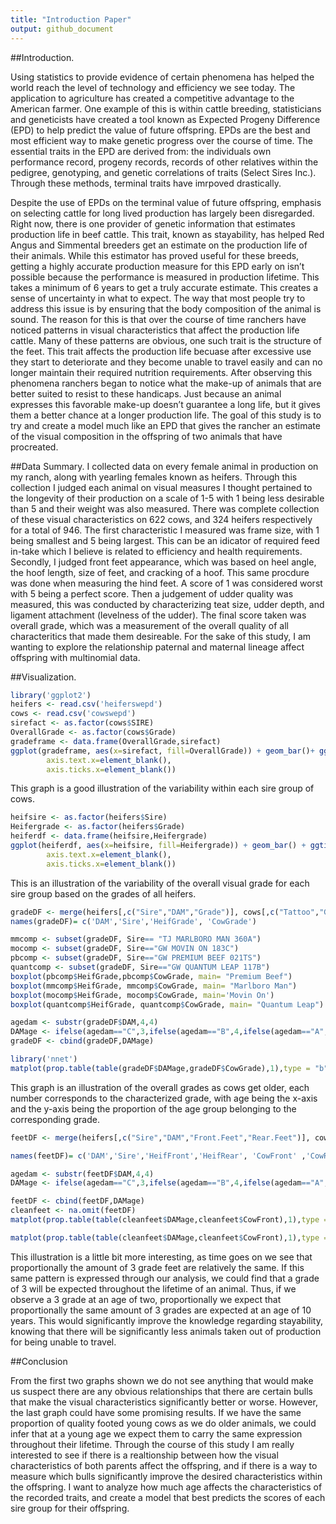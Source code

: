 ```yaml
---
title: "Introduction Paper"
output: github_document
---
```


##Introduction.

Using statistics to provide evidence of certain phenomena has helped the world reach the level of technology and efficiency we see today. The application to agriculture has created a competitive advantage to the American farmer. One example of this is within cattle breeding, statisticians and geneticists have created a tool known as Expected Progeny Difference (EPD) to help predict the value of future offspring.  EPDs are the best and most efficient way to make genetic progress over the course of time. The essential traits in the EPD are derived from: the individuals own performance record, progeny records, records of other relatives within the pedigree, genotyping, and genetic correlations of traits (Select Sires Inc.). Through these methods, terminal traits have imrpoved drastically.

Despite the use of EPDs on the terminal value of future offspring, emphasis on selecting cattle for long lived production has largely been disregarded. Right now, there is one provider of genetic information that estimates production life in beef cattle. This trait, known as stayability, has helped Red Angus and Simmental breeders get an estimate on the production life of their animals. While this estimator has proved useful for these breeds, getting a highly accurate production measure for this EPD early on isn't possible because the performance is measured in production lifetime. This takes a minimum of 6 years to get a truly accurate estimate. This creates a sense of uncertainty in what to expect. The way that most people try to address this issue is by ensuring that the body composition of the animal is sound. The reason for this is that over the course of time ranchers have noticed patterns in visual characteristics that affect the production life cattle. Many of these patterns are obvious, one such trait is the structure of the feet. This trait affects the production life becuase after excessive use they start to deteriorate and they become unable to travel easily and can no longer maintain their required nutrition requirements. After observing this phenomena ranchers began to notice what the make-up of animals that are better suited to resist to these handicaps. Just because an animal expresses this favorable make-up doesn't guarantee a long life, but it gives them a better chance at a longer production life. The goal of this study is to try and create a model much like an EPD that gives the rancher an estimate of the visual composition in the offspring of two animals that have procreated.











##Data Summary.
I collected data on every female animal in production on my ranch, along with yearling females known as heifers. Through this collection I judged each animal on visual measures I thought pertained to the longevity of their production on a scale of 1-5 with 1 being less desirable than 5 and their weight was also measured. There was complete collection of these visual characteristics on 622 cows, and 324 heifers respectively for a total of 946. The first characteristic I measured was frame size, with 1 being smallest and 5 being largest. This can be an idicator of required feed in-take which I believe is related to efficiency and health requirements. Secondly, I judged front feet appearance, which was based on heel angle, the hoof length, size of feet,  and cracking of a hoof. This same procdure was done when measuring the hind feet. A score of 1 was considered worst with 5 being a perfect score. Then a judgement of udder quality was measured, this was conducted by characterizing teat size, udder depth, and ligament attachment (levelness of the udder). The final score taken was overall grade, which was a measurement of the overall quality of all characteritics that made them desireable. For the sake of this study, I am wanting to explore the relationship paternal and maternal lineage affect offspring with multinomial data.   


##Visualization.

```r
library('ggplot2')
heifers <- read.csv('heiferswepd')
cows <- read.csv('cowswepd')
sirefact <- as.factor(cows$SIRE)
OverallGrade <- as.factor(cows$Grade)
gradeframe <- data.frame(OverallGrade,sirefact)
ggplot(gradeframe, aes(x=sirefact, fill=OverallGrade)) + geom_bar()+ ggtitle("Overall Grade By Sire") + theme(axis.title.x=element_blank(),
        axis.text.x=element_blank(),
        axis.ticks.x=element_blank())

```

This graph is a good illustration of the variability within each sire group of cows.


```r
heifsire <- as.factor(heifers$Sire)
Heifergrade <- as.factor(heifers$Grade)
heiferdf <- data.frame(heifsire,Heifergrade)
ggplot(heiferdf, aes(x=heifsire, fill=Heifergrade)) + geom_bar() + ggtitle(" Heifer Overall Grade By Sire")+ theme(axis.title.x=element_blank(),
        axis.text.x=element_blank(),
        axis.ticks.x=element_blank())

```

This is an illustration of the variability of the overall visual grade for each sire group based on the grades of all heifers.


```r
gradeDF <- merge(heifers[,c("Sire","DAM","Grade")], cows[,c("Tattoo","Grade")], by.x="DAM",by.y="Tattoo")
names(gradeDF)= c('DAM','Sire','HeifGrade', 'CowGrade')
```







```r
mmcomp <- subset(gradeDF, Sire== "TJ MARLBORO MAN 360A")
mocomp <- subset(gradeDF, Sire=="GW MOVIN ON 183C")
pbcomp <- subset(gradeDF, Sire=="GW PREMIUM BEEF 021TS")
quantcomp <- subset(gradeDF, Sire=="GW QUANTUM LEAP 117B")
boxplot(pbcomp$HeifGrade,pbcomp$CowGrade, main= "Premium Beef")
boxplot(mmcomp$HeifGrade, mmcomp$CowGrade, main= "Marlboro Man")
boxplot(mocomp$HeifGrade, mocomp$CowGrade, main='Movin On')
boxplot(quantcomp$HeifGrade, quantcomp$CowGrade, main= "Quantum Leap")


```


```r
agedam <- substr(gradeDF$DAM,4,4)
DAMage <- ifelse(agedam=="C",3,ifelse(agedam=="B",4,ifelse(agedam=="A",5,ifelse(agedam=="Z",6,ifelse(agedam=="Y",7,ifelse(agedam=="X",8,ifelse(agedam=="W",9,ifelse(agedam=="U",10,ifelse(agedam=="T",11,ifelse(agedam=="1",7,ifelse(agedam=="5",10,0)))))))))))
gradeDF <- cbind(gradeDF,DAMage)
```




```r
library('nnet')
matplot(prop.table(table(gradeDF$DAMage,gradeDF$CowGrade),1),type = "b",xlab = "Age", ylab = "Proportion", lty = c(1,2,5), main= "Proportion of Overall Grades Based on Age")
```


This graph is an illustration of the overall grades as cows get older, each number corresponds to the characterized grade, with age being the x-axis and the y-axis being the proportion of the age group belonging to the corresponding grade.

```r

feetDF <- merge(heifers[,c("Sire","DAM","Front.Feet","Rear.Feet")], cows[,c("Tattoo","Front.Feet", "Rear.Feet")], by.x="DAM",by.y="Tattoo")

names(feetDF)= c('DAM','Sire','HeifFront','HeifRear', 'CowFront' ,'CowRear')

agedam <- substr(feetDF$DAM,4,4)
DAMage <- ifelse(agedam=="C",3,ifelse(agedam=="B",4,ifelse(agedam=="A",5,ifelse(agedam=="Z",6,ifelse(agedam=="Y",7,ifelse(agedam=="X",8,ifelse(agedam=="W",9,ifelse(agedam=="U",10,ifelse(agedam=="T",11,ifelse(agedam=="1",7,ifelse(agedam=="5",10,0)))))))))))

feetDF <- cbind(feetDF,DAMage)
cleanfeet <- na.omit(feetDF)
matplot(prop.table(table(cleanfeet$DAMage,cleanfeet$CowFront),1),type = "b",xlab = "Age", ylab = "Proportion", lty = c(1,2,5))

```

```r
matplot(prop.table(table(cleanfeet$DAMage,cleanfeet$CowFront),1),type = "b",xlab = "Age", ylab = "Proportion", lty = c(1,2,5), main= "Proportion of Front Feet Scores with Age")
```

This illustration is a little bit more interesting, as time goes on we see that proportionally the amount of 3 grade feet are relatively the same. If this same pattern is expressed through our analysis, we could find that a grade of 3 will be expected throughout the lifetime of an animal. Thus, if we observe a 3 grade at an age of two, proportionally we expect that proportionally the same amount of 3 grades are expected at an age of 10 years. This would significantly improve the knowledge regarding stayability, knowing that there will be significantly less animals taken out of production for being unable to travel.




##Conclusion

From the first two graphs shown we do not see anything that would make us suspect there are any obvious relationships that there are certain bulls that make the visual characteristics significantly better or worse. However, the last graph could have some promising results. If we have the same proportion of quality footed young cows as we do older animals, we could infer that at a young age we expect them to carry the same expression throughout their lifetime. Through the course of this study I am really interested to see if there is a realtionship between how the visual characteristics of both parents affect the offspring, and if there is a way to measure which bulls significantly improve the desired characteristics within the offspring. I want to analyze how much age affects the characteristics of the recorded traits, and  create a model that best predicts the scores of each sire group for their offspring. 